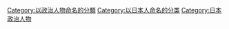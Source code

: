 [[Category:以政治人物命名的分類|Category:以政治人物命名的分類]]
[[Category:以日本人命名的分类|Category:以日本人命名的分类]]
[[Category:日本政治人物|Category:日本政治人物]]